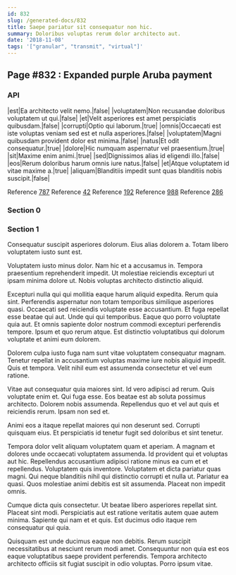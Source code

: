 ```yaml
---
id: 832
slug: /generated-docs/832
title: Saepe pariatur sit consequatur non hic.
summary: Doloribus voluptas rerum dolor architecto aut.
date: '2018-11-08'
tags: '["granular", "transmit", "virtual"]'
---
```

<Partial />

## Page #832 : Expanded purple Aruba payment
### API

|est|Ea architecto velit nemo.|false|
|voluptatem|Non recusandae doloribus voluptatem ut qui.|false|
|et|Velit asperiores est amet perspiciatis quibusdam.|false|
|corrupti|Optio qui laborum.|true|
|omnis|Occaecati est iste voluptas veniam sed est et nulla asperiores.|false|
|voluptatem|Magni quibusdam provident dolor est minima.|false|
|natus|Et odit consequatur.|true|
|dolore|Hic numquam aspernatur vel praesentium.|true|
|sit|Maxime enim animi.|true|
|sed|Dignissimos alias id eligendi illo.|false|
|eos|Rerum doloribus harum omnis iure natus.|false|
|et|Atque voluptatem id vitae maxime a.|true|
|aliquam|Blanditiis impedit sunt quas blanditiis nobis suscipit.|false|

Reference [787](/generated-docs/787)
Reference [42](/generated-docs/42)
Reference [192](/generated-docs/192)
Reference [988](/generated-docs/988)
Reference [286](/generated-docs/286)


### Section 0

### Section 1
Consequatur suscipit asperiores dolorum. Eius alias dolorem a. Totam libero voluptatem iusto sunt est.
 Voluptatem iusto minus dolor. Nam hic et a accusamus in. Tempora praesentium reprehenderit impedit. Ut molestiae reiciendis excepturi ut ipsam minima dolore ut. Nobis voluptas architecto distinctio aliquid.
 Excepturi nulla qui qui mollitia eaque harum aliquid expedita. Rerum quia sint. Perferendis aspernatur non totam temporibus similique asperiores quasi. Occaecati sed reiciendis voluptate esse accusantium. Et fuga repellat esse beatae qui aut.
Unde qui qui temporibus. Eaque quo porro voluptate quia aut. Et omnis sapiente dolor nostrum commodi excepturi perferendis tempore. Ipsum et quo rerum atque. Est distinctio voluptatibus qui dolorum voluptate et animi eum dolorem.
 Dolorem culpa iusto fuga nam sunt vitae voluptatem consequatur magnam. Tenetur repellat in accusantium voluptas maxime iure nobis aliquid impedit. Quis et tempora. Velit nihil eum est assumenda consectetur et vel eum ratione.
 Vitae aut consequatur quia maiores sint. Id vero adipisci ad rerum. Quis voluptate enim et. Qui fuga esse.
Eos beatae est ab soluta possimus architecto. Dolorem nobis assumenda. Repellendus quo et vel aut quis et reiciendis rerum. Ipsam non sed et.
 Animi eos a itaque repellat maiores qui non deserunt sed. Corrupti quisquam eius. Et perspiciatis id tenetur fugit sed doloribus et sint tenetur.
 Tempora dolor velit aliquam voluptatem quam et aperiam. A magnam et dolores unde occaecati voluptatem assumenda. Id provident qui et voluptas aut hic. Repellendus accusantium adipisci ratione minus ea cum et et repellendus. Voluptatem quis inventore.
Voluptatem et dicta pariatur quas magni. Qui neque blanditiis nihil qui distinctio corrupti et nulla ut. Pariatur ea quasi. Quos molestiae animi debitis est sit assumenda. Placeat non impedit omnis.
 Cumque dicta quis consectetur. Ut beatae libero asperiores repellat sint. Placeat sint modi. Perspiciatis aut est ratione veritatis autem quae autem minima. Sapiente qui nam et et quis. Est ducimus odio itaque rem consequatur qui quia.
 Quisquam est unde ducimus eaque non debitis. Rerum suscipit necessitatibus at nesciunt rerum modi amet. Consequuntur non quia est eos eaque voluptatibus saepe provident perferendis. Tempora architecto architecto officiis sit fugiat suscipit in odio voluptas. Porro ipsum vitae.
